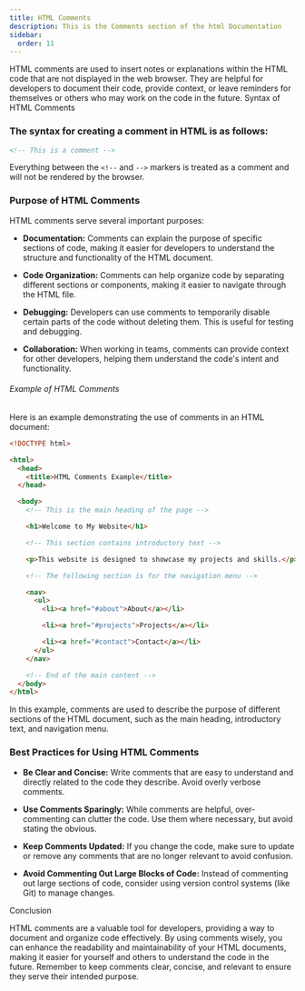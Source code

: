 ```yaml
---
title: HTML Comments
description: This is the Comments section of the html Documentation
sidebar:
  order: 11
---
```


HTML comments are used to insert notes or explanations within the HTML code that are not displayed in the web browser. They are helpful for developers to document their code, provide context, or leave reminders for themselves or others who may work on the code in the future.
Syntax of HTML Comments

### The syntax for creating a comment in HTML is as follows:

```html
<!-- This is a comment -->
```

Everything between the `<!--` and `-->` markers is treated as a comment and will not be rendered by the browser.

### Purpose of HTML Comments

HTML comments serve several important purposes:

- **Documentation:** Comments can explain the purpose of specific sections of code, making it easier for developers to understand the structure and functionality of the HTML document.

- **Code Organization:** Comments can help organize code by separating different sections or components, making it easier to navigate through the HTML file.

- **Debugging:** Developers can use comments to temporarily disable certain parts of the code without deleting them. This is useful for testing and debugging.

- **Collaboration:** When working in teams, comments can provide context for other developers, helping them understand the code's intent and functionality.

###### Example of HTML Comments

Here is an example demonstrating the use of comments in an HTML document:

```html
<!DOCTYPE html>

<html>
  <head>
    <title>HTML Comments Example</title>
  </head>

  <body>
    <!-- This is the main heading of the page -->

    <h1>Welcome to My Website</h1>

    <!-- This section contains introductory text -->

    <p>This website is designed to showcase my projects and skills.</p>

    <!-- The following section is for the navigation menu -->

    <nav>
      <ul>
        <li><a href="#about">About</a></li>

        <li><a href="#projects">Projects</a></li>

        <li><a href="#contact">Contact</a></li>
      </ul>
    </nav>

    <!-- End of the main content -->
  </body>
</html>
```

In this example, comments are used to describe the purpose of different sections of the HTML document, such as the main heading, introductory text, and navigation menu.

### Best Practices for Using HTML Comments

- **Be Clear and Concise:** Write comments that are easy to understand and directly related to the code they describe. Avoid overly verbose comments.

- **Use Comments Sparingly:** While comments are helpful, over-commenting can clutter the code. Use them where necessary, but avoid stating the obvious.

- **Keep Comments Updated:** If you change the code, make sure to update or remove any comments that are no longer relevant to avoid confusion.

- **Avoid Commenting Out Large Blocks of Code:** Instead of commenting out large sections of code, consider using version control systems (like Git) to manage changes.

Conclusion

HTML comments are a valuable tool for developers, providing a way to document and organize code effectively. By using comments wisely, you can enhance the readability and maintainability of your HTML documents, making it easier for yourself and others to understand the code in the future. Remember to keep comments clear, concise, and relevant to ensure they serve their intended purpose.
